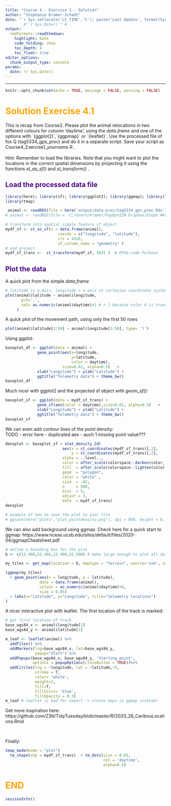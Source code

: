 ```yaml
---
title: "Course 4 - Exercise 1 - Solution"
author: "Stephanie Kramer-Schadt"
date: "`r Sys.setlocale('LC_TIME','C'); paste('Last Update', format(Sys.time(), '%B %e, %Y')) `" 
        #"`r Sys.Date()`" # 
output:
  rmdformats::readthedown:
    highlight: kate
    code_folding: show
    toc_depth: 4
    toc_float: true
editor_options:
  chunk_output_type: console
params:
  date: !r Sys.Date()
---
```


<style>
h1 {
  color: Orange ;
}
h2, h3, h4, h5, h6, legend {
  color: Indigo ;
}

#sidebar h2 {
  background-color: Indigo;
}
</style>
---

```r
knitr::opts_chunk$set(echo = TRUE, message = FALSE, warning = FALSE)
```


# Solution Exercise 4.1

This is recap from Course2. Please plot the animal relocations in two different 
colours for column 'daytime', using the *data.frame* and one of 
the options with ´{ggplot2}´,´{ggpmap}´ or ´{leaflet}´. Use the
processed file of fox Q (tag5334_gps_proc) and do it in a separate script. Save 
your script as Course4_Exercise1_*yourname*.R  .
<br><br>
Hint: Remember to load the libraries.
Note that you might want to plot the locations in the correct
spatial dimensions by projecting it using the functions
*st_as_sf()* and *st_transform()* .  

## Load the processed data file

```r
library(here); library(sf); library(ggplot2); library(ggmap); library(leaflet);
library(tmap)
```


```r
 animal <- readRDS(file = here('output/data-proc/tag5334_gps_proc.Rds')) 
# animal <- readRDS(file = 'C:/Users/kramer/PopDynIZW Dropbox/Steph #Kramer/_GitHub/Course4_MoveQ/output/data-proc/tag5334_gps_proc.Rds')

# transform into spatial simple feature sf object
mydf_sf <- st_as_sf(x = data.frame(animal),
                       coords = c("longitude", "latitude"),
                       crs = 4326,
                       sf_column_name = "geometry" )
# and project
mydf_sf_trans <-  st_transform(mydf_sf, 5631 )  # EPSG-code Pulkovo
```

## Plot the data

A quick plot from the simple *data.frame*
```r
# latitude is y-Axis, longitude = x-axis in cartesian coordinate system
plot(animal$latitude ~ animal$longitude,
       pch='.',
       col= as.numeric(animal$daytime)+1 # + 1 because color 0 is transparent
     )
```

 A quick plot of the movement path, using only the first 50 rows
```r
plot(animal$latitude[1:50] ~ animal$longitude[1:50], type= 'l') 
```


Using ggplot:
```r
baseplot_df <- ggplot(data = animal) +
              geom_point(aes(x=longitude,
                             y=latitude,
                             color = daytime),
                         size=0.01, alpha=0.5)   +  
              xlab("Longitude") + ylab("Latitude") +
              ggtitle("Telemetry data") + theme_bw()
baseplot_df
```


Much nicer with ggplot2 and the projected sf object with *geom_sf()*:
```r
baseplot_sf <- ggplot(data = mydf_sf_trans) +
              geom_sf(aes(color = daytime),size=0.01, alpha=0.5)   +  
              xlab("Longitude") + ylab("Latitude") +
              ggtitle("Telemetry data") + theme_bw()
baseplot_sf
```

We can even add contour lines of the point density:
<br>
TODO - error here - duplicated aes - auch 1 missing point value???
```r
densplot <- baseplot_sf + stat_density_2d(
                         aes(x = st_coordinates(mydf_sf_trans)[,1], 
                             y = st_coordinates(mydf_sf_trans)[,2],
                         alpha = ..level..,
                         color = after_scale(colorspace::darken(color, .5, space = "HLS")),
                         fill  = after_scale(colorspace::lighten(color, .4, space = "HLS"))), 
                         geom  = "polygon",
                         color = "white" ,
                         size  = .02,
                         n     = 500,
                         bins  = 5,
                         adjust = 3,
                         data  = mydf_sf_trans)  
densplot

# example of how to save the plot to your file
# ggsave(here("plots","plot_pointdensity.png"), dpi = 800, height = 6, width = 6)
```

We can also add background using ggmap. Check here for a quick start to ggmap:
 https://www.nceas.ucsb.edu/sites/default/files/2020-04/ggmapCheatsheet.pdf

```r
# define a bounding box for the plot
b <- c(13.460,52.485,13.490,52.500) # make large enough to plot all data!

my_tiles <- get_map(location = b, maptype = "terrain", source='osm', zoom = 15)

(ggmap(my_tiles) 
  + geom_point(aes(x = longitude, y = latitude), 
               data = data.frame(animal), 
               colour = as.numeric(animal$daytime)+6, 
               size = 0.05)
  + labs(x="Latitude", y="Longitude", title="telemetry locations") 
)

```


A nicer interactive plot with leaflet. The first location of the track is marked:

```r
# get first location of track
base_wgs84_x <- animal$longitude[1]
base_wgs84_y <- animal$latitude[1]

m_leaf <- leaflet(animal) %>% 
  addTiles() %>%
  addMarkers(lng=base_wgs84_x, lat=base_wgs84_y, 
             popup="Start") %>%
  addPopups(base_wgs84_x, base_wgs84_y, 'Starting point',
            options = popupOptions(closeButton = TRUE))%>%
  addCircles(lng = ~longitude, lat = ~latitude,~5,
             stroke = T,
             color= 'white',
             weight=1,
             fill=T, 
             fillColor= 'blue',
             fillOpacity = 0.3) 
m_leaf # leaflet is bad for export -> create maps in ggmap instead!

```
Get more inspiration here:
https://github.com/Z3tt/TidyTuesday/blob/master/R/2020_26_CaribouLocations.Rmd

<br>


Finally:

```r
tmap_mode(mode = "plot")
  tm_shape(shp = mydf_sf_trans)  + tm_dots(size = 0.01, 
                                           col = 'daytime',  
                                           alpha=0.5) 

```


# END

```r
sessionInfo()
```

